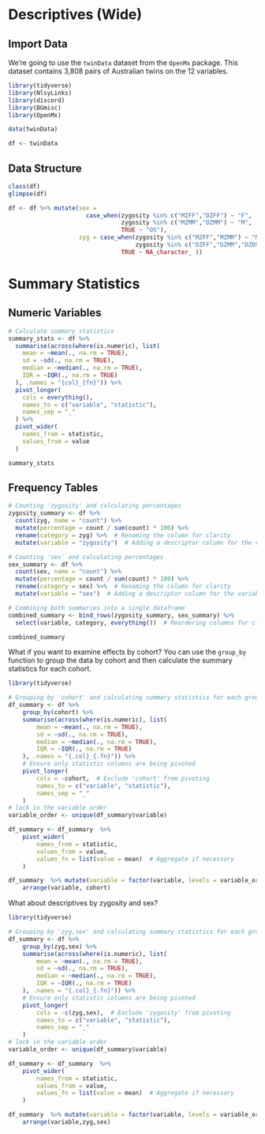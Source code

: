 # Descriptives (Wide)

## Import Data

We're going to use the `twinData` dataset from the `OpenMx` package. This dataset contains 3,808 pairs of Australian twins on the 12 variables.


```r
library(tidyverse)
library(NlsyLinks)
library(discord)
library(BGmisc)
library(OpenMx)

data(twinData)

df <- twinData
```

## Data Structure

```r
class(df)
glimpse(df)
```
```r

df <- df %>% mutate(sex = 
                      case_when(zygosity %in% c("MZFF","DZFF") ~ "F", 
                                zygosity %in% c("MZMM","DZMM") ~ "M",
                                TRUE ~ "OS"),
                    zyg = case_when(zygosity %in% c("MZFF","MZMM") ~ "MZ", 
                                    zygosity %in% c("DZFF","DZMM","DZOS") ~ "DZ",
                                TRUE ~ NA_character_ ))
```
# Summary Statistics

## Numeric Variables
```r

# Calculate summary statistics
summary_stats <- df %>%
  summarise(across(where(is.numeric), list(
    mean = ~mean(., na.rm = TRUE),
    sd = ~sd(., na.rm = TRUE),
    median = ~median(., na.rm = TRUE),
    IQR = ~IQR(., na.rm = TRUE)
  ), .names = "{col}_{fn}")) %>%
  pivot_longer(
    cols = everything(),
    names_to = c("variable", "statistic"),
    names_sep = "_"
  ) %>%
  pivot_wider(
    names_from = statistic,
    values_from = value
  )

summary_stats
```

## Frequency Tables

```r


# Counting 'zygosity' and calculating percentages
zygosity_summary <- df %>%
  count(zyg, name = "count") %>%
  mutate(percentage = count / sum(count) * 100) %>%
  rename(category = zyg) %>%  # Renaming the column for clarity
  mutate(variable = "zygosity")  # Adding a descriptor column for the variable

# Counting 'sex' and calculating percentages
sex_summary <- df %>%
  count(sex, name = "count") %>%
  mutate(percentage = count / sum(count) * 100) %>%
  rename(category = sex) %>%  # Renaming the column for clarity
  mutate(variable = "sex")  # Adding a descriptor column for the variable

# Combining both summaries into a single dataframe
combined_summary <- bind_rows(zygosity_summary, sex_summary) %>%
  select(variable, category, everything())  # Reordering columns for clarity

combined_summary

```
What if you want to examine effects by cohort? You can use the `group_by` function to group the data by cohort and then calculate the summary statistics for each cohort.

```r

library(tidyverse)

# Grouping by 'cohort' and calculating summary statistics for each group across values that are numeric
df_summary <- df %>%
    group_by(cohort) %>%
    summarise(across(where(is.numeric), list(
        mean = ~mean(., na.rm = TRUE),
        sd = ~sd(., na.rm = TRUE),
        median = ~median(., na.rm = TRUE),
        IQR = ~IQR(., na.rm = TRUE)
    ), .names = "{.col}_{.fn}")) %>%
    # Ensure only statistic columns are being pivoted
    pivot_longer(
        cols = -cohort,  # Exclude 'cohort' from pivoting
        names_to = c("variable", "statistic"),
        names_sep = "_"
    )
# lock in the variable order
variable_order <- unique(df_summary$variable)

df_summary <- df_summary  %>% 
    pivot_wider(
        names_from = statistic,
        values_from = value,
        values_fn = list(value = mean)  # Aggregate if necessary
    )

df_summary  %>% mutate(variable = factor(variable, levels = variable_order)) %>%
    arrange(variable, cohort)

```


What about descriptives by zygosity and sex?

```r

library(tidyverse)

# Grouping by 'zyg,sex' and calculating summary statistics for each group
df_summary <- df %>%
    group_by(zyg,sex) %>%
    summarise(across(where(is.numeric), list(
        mean = ~mean(., na.rm = TRUE),
        sd = ~sd(., na.rm = TRUE),
        median = ~median(., na.rm = TRUE),
        IQR = ~IQR(., na.rm = TRUE)
    ), .names = "{.col}_{.fn}")) %>%
    # Ensure only statistic columns are being pivoted
    pivot_longer(
        cols = -c(zyg,sex),  # Exclude 'zygosity' from pivoting
        names_to = c("variable", "statistic"),
        names_sep = "_"
    )
# lock in the variable order
variable_order <- unique(df_summary$variable)

df_summary <- df_summary  %>% 
    pivot_wider(
        names_from = statistic,
        values_from = value,
        values_fn = list(value = mean)  # Aggregate if necessary
    )

df_summary  %>% mutate(variable = factor(variable, levels = variable_order)) %>%
    arrange(variable,zyg,sex)

```






